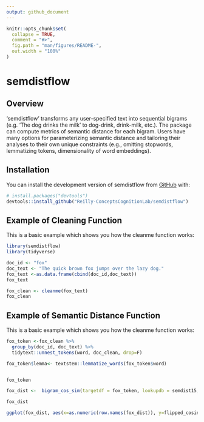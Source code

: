 ```yaml
---
output: github_document
---
```


<!-- README.md is generated from README.Rmd. Please edit that file -->

```r
knitr::opts_chunk$set(
  collapse = TRUE,
  comment = "#>",
  fig.path = "man/figures/README-",
  out.width = "100%"
)
```

# semdistflow

<!-- badges: start -->
<!-- badges: end -->

## Overview

‘semdistflow’ transforms any user-specified text into sequential bigrams (e.g. ‘The dog drinks the milk’ to dog-drink, drink-milk, etc.).  The package can compute metrics of semantic distance for each bigram.  Users have many options for parameterizing semantic distance and tailoring their analyses to their own unique constraints (e.g., omitting stopwords, lemmatizing tokens, dimensionality of word embeddings).

## Installation

You can install the development version of semdistflow from [GitHub](https://github.com/) with:

``` r
# install.packages("devtools")
devtools::install_github("Reilly-ConceptsCognitionLab/semdistflow")
```

## Example of Cleaning Function

This is a basic example which shows you how the cleanme function works:

```r
library(semdistflow)
library(tidyverse)

doc_id <- "fox"
doc_text <- "The quick brown fox jumps over the lazy dog."
fox_text <-as.data.frame(cbind(doc_id,doc_text))
fox_text
```

```r
fox_clean <- cleanme(fox_text)
fox_clean
```

## Example of Semantic Distance Function

This is a basic example which shows you how the cleanme function works:

```r
fox_token <-fox_clean %>%
  group_by(doc_id, doc_text) %>%
  tidytext::unnest_tokens(word, doc_clean, drop=F)

fox_token$lemma<- textstem::lemmatize_words(fox_token$word)


fox_token
```



```r
fox_dist <-  bigram_cos_sim(targetdf = fox_token, lookupdb = semdist15, colname1 = lemma, colname2 = word, flipped = T)

fox_dist
```

```r
ggplot(fox_dist, aes(x=as.numeric(row.names(fox_dist)), y=flipped_cosine.dist)) +  geom_line(color="#02401BD9", size= 1) + theme_classic() + xlab(NULL) + ylab(NULL)  + geom_label(aes(label=pair), size=3, data=fox_dist)  
```
